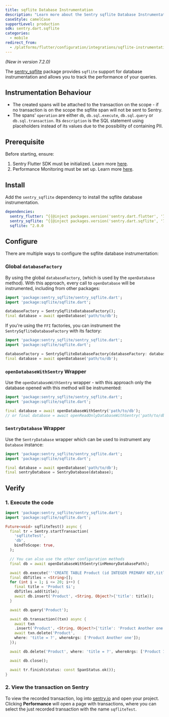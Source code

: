 ```yaml
---
title: sqflite Database Instrumentation
description: "Learn more about the Sentry sqflite Database Instrumentation for the Flutter SDK."
caseStyle: camelCase
supportLevel: production
sdk: sentry.dart.sqflite
categories:
  - mobile
redirect_from:
  - /platforms/flutter/configuration/integrations/sqflite-instrumentation/
---
```


<Include name="feature-stage-beta.mdx" />

_(New in version 7.2.0)_

The [sentry_sqflite](https://pub.dev/packages/sentry_sqflite) package provides `sqflite` support for database instrumentation and allows you to track the performance of your queries.

## Instrumentation Behaviour

- The created spans will be attached to the transaction on the scope - if no transaction is on the scope the sqflite span will not be sent to Sentry.
- The spans' `operation` are either `db`, `db.sql.execute`, `db.sql.query` or `db.sql.transaction`. Its `description` is the SQL statement using placeholders instead of its values due to the possibility of containing PII.

## Prerequisite

Before starting, ensure:

1. Sentry Flutter SDK must be initialized. Learn more [here](/platforms/flutter/#configure).
2. Performance Monitoring must be set up. Learn more [here](/platforms/flutter/performance/).

## Install

Add the `sentry_sqflite` dependency to install the sqflite database instrumentation.

```yml {filename:pubspec.yaml}
dependencies:
  sentry_flutter: ^{{@inject packages.version('sentry.dart.flutter', '7.2.0') }}
  sentry_sqflite: ^{{@inject packages.version('sentry.dart.sqflite', '7.2.0') }}
  sqflite: ^2.0.0
```

## Configure

There are multiple ways to configure the sqflite database instrumentation:

### Global `databaseFactory`

By using the global `databaseFactory`, (which is used by the `openDatabase` method).
With this approach, every call to `openDatabase` will be instrumented, including from other packages:

```dart
import 'package:sentry_sqflite/sentry_sqflite.dart';
import 'package:sqflite/sqflite.dart';

databaseFactory = SentrySqfliteDatabaseFactory();
final database = await openDatabase('path/to/db');
```

If you're using the `FFI` factories, you can instrument the `SentrySqfliteDatabaseFactory` with its factory:

```dart
import 'package:sentry_sqflite/sentry_sqflite.dart';
import 'package:sqflite/sqflite.dart';

databaseFactory = SentrySqfliteDatabaseFactory(databaseFactory: databaseFactoryFfi);
final database = await openDatabase('path/to/db');
```

### `openDatabaseWithSentry` Wrapper

Use the `openDatabaseWithSentry` wrapper - with this approach only the database opened with this method will be instrumented:

```dart
import 'package:sentry_sqflite/sentry_sqflite.dart';
import 'package:sqflite/sqflite.dart';

final database = await openDatabaseWithSentry('path/to/db');
// or final database = await openReadOnlyDatabaseWithSentry('path/to/db');
```

### `SentryDatabase` Wrapper

Use the `SentryDatabase` wrapper which can be used to instrument any `Database` instance:

```dart
import 'package:sentry_sqflite/sentry_sqflite.dart';
import 'package:sqflite/sqflite.dart';

final database = await openDatabase('path/to/db');
final sentryDatabase = SentryDatabase(database);
```

## Verify

### 1. Execute the code

```dart
import 'package:sentry_sqflite/sentry_sqflite.dart';
import 'package:sqflite/sqflite.dart';

Future<void> sqfliteTest() async {
  final tr = Sentry.startTransaction(
    'sqfliteTest',
    'db',
    bindToScope: true,
  );

  // You can also use the other configuration methods
  final db = await openDatabaseWithSentry(inMemoryDatabasePath);

  await db.execute('''CREATE TABLE Product (id INTEGER PRIMARY KEY,title TEXT)''');
  final dbTitles = <String>[];
  for (int i = 1; i <= 20; i++) {
    final title = 'Product $i';
    dbTitles.add(title);
    await db.insert('Product', <String, Object?>{'title': title});
  }

  await db.query('Product');

  await db.transaction((txn) async {
    await txn
    .insert('Product', <String, Object?>{'title': 'Product Another one'});
    await txn.delete('Product',
    where: 'title = ?', whereArgs: ['Product Another one']);
  });

  await db.delete('Product', where: 'title = ?', whereArgs: ['Product 1']);

  await db.close();

  await tr.finish(status: const SpanStatus.ok());
}
```

### 2. View the transaction on Sentry

To view the recorded transaction, log into [sentry.io](https://sentry.io) and open your project.
Clicking **Performance** will open a page with transactions, where you can select the just recorded transaction with the name `sqfliteTest`.
